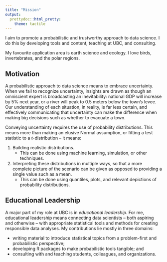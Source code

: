 ```yaml
---
title: "Mission"
output:
  prettydoc::html_pretty:
    theme: tactile
---
```


I aim to promote a probabilistic and trustworthy approach to data science. I do this by developing tools and content, teaching at UBC, and consulting. 

My favourite application area is earth science and ecology. I love birds, invertebrates, and the polar regions.

## Motivation

A probabilistic approach to data science means to embrace uncertainty. When we fail to recognize uncertainty, insights are drawn as though an omniscient expert is broadcasting an inevitability: national GDP will increase by 5% next year, or a river will peak to 0.5 meters below the town's levee. Our understanding of each situation, in reality, is far less certain, and effectively communicating that uncertainty can make the difference when making big decisions such as whether to evacuate a town.

Conveying uncertainty requires the use of probability distributions. This means more than making an elusive Normal assumption, or fitting a test statistic to a _t_-distribution -- it means:

1. Building realistic distributions. 
	- This can be done using machine learning, simulation, or other techniques.
2. Interpreting these distributions in multiple ways, so that a more complete picture of the scenario can be given as opposed to providing a single value such as a mean.
	- This can be done using quantiles, plots, and relevant depictions of probability distributions.

## Educational Leadership

A major part of my role at UBC is in _educational leadership_. For me, educational leadership means connecting data scientists -- both aspiring and otherwise -- with appropriate statistical tools and methods for creating responsible data analyses. My contributions lie mostly in three domains:

- writing material to introduce statistical topics from a problem-first and probabilistic perspective;
- developing R packages to make probabilistic tools tangible; and
- consulting with and teaching students, colleagues, and organizations.